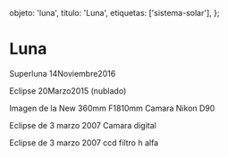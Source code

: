 
  objeto: 'luna',
  titulo: 'Luna',
  etiquetas: ['sistema-solar'],
};

# Luna

<Imagen
  src="registro/luna_20161114_8_luna_14noviembre2016.jpg"
  fecha="20161114"
/>

Superluna 14Noviembre2016

<Imagen
  src="registro/luna_20150320_7_luna-110-2pa2.jpg"
  fecha="20150320"
/>

<Imagen
  src="registro/luna_20150320_6_luna-358mmpa1.jpg"
  fecha="20150320"
/>

Eclipse 20Marzo2015 (nublado)

<Imagen
  src="registro/luna_20150320_5_ecclipse1_20marzo_2015-006.jpg"
  fecha="20150320"
/>

<Imagen
  src="registro/luna_20150320_4_ecclipse2_20marzo_2015-006.jpg"
  fecha="20150320"
/>

<Imagen
  src="registro/luna_20150320_3_ecclipse3_20marzo_2015-006.jpg"
  fecha="20150320"
/>

Imagen de la  New 360mm F1810mm Camara Nikon D90

<Imagen
  src="registro/luna_20070303_2_eclipse-3-marzo-2007.jpg"
  fecha="20070303"
/>

Eclipse de  3 marzo 2007 Camara digital

<Imagen
  src="registro/luna_20070303_1_eclipse-3-marzo-2007-ccd.jpg"
  fecha="20070303"
/>

Eclipse de  3 marzo 2007 ccd filtro h alfa